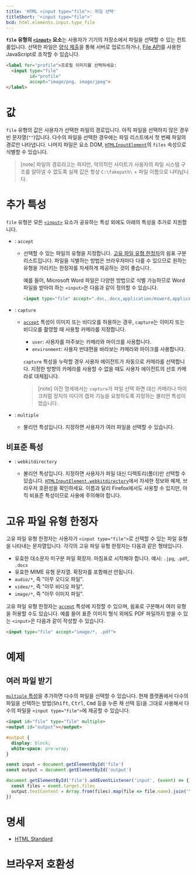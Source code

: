```yaml
---
title: 'HTML <input type="file">: 파일 선택'
titleShort: '<input type="file">'
bcd: html.elements.input.type_file
---
```


**`file` 유형의 [`<input>`](../input) 요소**는 사용자가 기기의 저장소에서 파일을 선택할 수 있는 컨트롤입니다. 선택한 파일은 [양식 제출](https://developer.mozilla.org/en-US/docs/Learn/Forms)을 통해 서버로 업로드하거나, [File API](https://developer.mozilla.org/en-US/docs/Web/API/File_API/Using_files_from_web_applications)를 사용한 JavaScript로 조작할 수 있습니다.

```html hidden name=demo
<label for="profile">프로필 이미지를 선택하세요:
  <input type="file"
         id="profile"
         accept="image/png, image/jpeg">
</label>
```

<LiveExample height={140} lang="html" name="demo" />

# 값

`file` 유형의 값은 사용자가 선택한 파일의 경로입니다. 아직 파일을 선택하지 않은 경우 빈 문자열(`""`)입니다. 다수의 파일을 선택한 경우에는 파일 리스트에서 첫 번째 파일의 경로만 나타냅니다. 나머지 파일은 요소 DOM, [`HTMLInputElement`](https://developer.mozilla.org/en-US/docs/Web/API/HTMLInputElement)의 `files` 속성으로 식별할 수 있습니다.

> [note] 파일의 경로라고는 하지만, 악의적인 사이트가 사용자의 파일 시스템 구조를 알아낼 수 없도록 실제 값은 항상 `C:\fakepath\` + 파일 이름으로 나타납니다.

# 추가 특성

`file` 유형은 모든 [`<input>`](../input) 요소가 공유하는 특성 외에도 아래의 특성을 추가로 지원합니다.

- : `accept`

  - 선택할 수 있는 파일의 유형을 지정합니다. [고유 파일 유형 한정자](#고유-파일-유형-한정자)의 쉼표 구분 리스트입니다. 파일을 식별하는 방법은 브라우저마다 다를 수 있으므로 원하는 유형을 가리키는 한정자를 자세하게 제공하는 것이 좋습니다.

    예를 들어, Microsoft Word 파일은 다양한 방법으로 식별 가능하므로 Word 파일을 받아야 하는 `<input>`은 다음과 같이 정의할 수 있습니다.

    ```html
    <input type="file" accept=".doc,.docx,application/msword,application/vnd.openxmlformats-officedocument.wordprocessingml.document">
    ```

- : `capture`

  - [`accept`](#term-accept) 특성이 이미지 또는 비디오를 허용하는 경우, `capture`는 이미지 또는 비디오를 촬영할 때 사용할 카메라를 지정합니다.

    - `user`: 사용자를 마주보는 카메라와 마이크를 사용합니다.
    - `environment`: 사용자 반대편을 바라보는 카메라와 마이크를 사용합니다.

    `capture` 특성을 누락할 경우 사용자 에이전트가 자동으로 카메라를 선택합니다. 지정한 방향의 카메라를 사용할 수 없을 때도 사용자 에이전트의 선호 카메라로 대체됩니다.

    > [note] 이전 명세에서는 `capture`가 파일 선택 화면 대신 카메라나 마이크처럼 장치의 미디어 캡처 기능을 요청하도록 지정하는 불리언 특성이었습니다.

- : `multiple`
  - 불리언 특성입니다. 지정하면 사용자가 여러 파일을 선택할 수 있습니다.

## 비표준 특성

- : `webkitdirectory` <NonStandard />
  - 불리언 특성입니다. 지정하면 사용자가 파일 대신 디렉토리(폴더)만 선택할 수 있습니다. [`HTMLInputElement.webkitdirectory`](https://developer.mozilla.org/en-US/docs/Web/API/HTMLInputElement/webkitdirectory)에서 자세한 정보와 예제, 브라우저 호환성을 확인하세요. 이름과 달리 Firefox에서도 사용할 수 있지만, 아직 비표준 특성이므로 사용에 주의해야 합니다.

# 고유 파일 유형 한정자

고유 파일 유형 한정자는 사용자가 `<input type="file">`로 선택할 수 있는 파일 유형을 나타내는 문자열입니다. 각각의 고유 파일 유형 한정자는 다음과 같은 형태입니다.

- 유효한 대소문자 미구분 파일 확장자. 마침표로 시작해야 합니다. 예시: `.jpg`, `.pdf`, `.docx`
- 유효한 MIME 유형 문자열. 확장자를 포함해선 안됩니다.
- `audio/*`, 즉 "아무 오디오 파일".
- `video/*`, 즉 "아무 비디오 파일".
- `image/*`, 즉 "아무 이미지 파일".

고유 파일 유형 한정자는 [`accept`](#term-accept) 특성에 지정할 수 있으며, 쉼표로 구분해서 여러 유형을 허용할 수도 있습니다. 예를 들어 표준 이미지 형식 외에도 PDF 파일까지 받을 수 있는 `<input>`은 다음과 같이 작성할 수 있습니다.

```html
<input type="file" accept="image/*, .pdf">
```

# 예제

## 여러 파일 받기

[`multiple` 특성](#term-multiple)을 추가하면 다수의 파일을 선택할 수 있습니다. 현재 플랫폼에서 다수의 파일을 선택하는 방법(<kbd>Shift</kbd>, <kbd>Ctrl</kbd>, <kbd>Cmd</kbd> 등을 누른 채 선택 등)을 그대로 사용해서 다수의 파일을 `<input type="file">`에 제공할 수 있습니다.

```html hidden name=multiple
<input id="file" type="file" multiple>
<output id="output"></output>
```

```css hidden name=multiple
#output {
  display: block;
  white-space: pre-wrap;
}
```

```js hidden name=multiple
const input = document.getElementById('file')
const output = document.getElementById('output')

document.getElementById('file').addEventListener('input', (event) => {
  const files = event.target.files
  output.textContent = Array.from(files).map(file => file.name).join('\n')
})
```

<LiveExample height={140} name="multiple" />

# 명세

- [HTML Standard](<https://html.spec.whatwg.org/multipage/input.html#file-upload-state-(type=file)>)

# 브라우저 호환성

<BrowserCompat data={props.bcd} />
